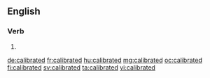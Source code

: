 ==English==

===Verb===
{{head|en|verb form}}

# {{en-past of|calibrate}}

[[de:calibrated]]
[[fr:calibrated]]
[[hu:calibrated]]
[[mg:calibrated]]
[[oc:calibrated]]
[[fi:calibrated]]
[[sv:calibrated]]
[[ta:calibrated]]
[[vi:calibrated]]